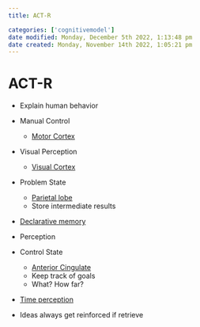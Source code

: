 ```yaml
---
title: ACT-R

categories: ['cognitivemodel']
date modified: Monday, December 5th 2022, 1:13:48 pm
date created: Monday, November 14th 2022, 1:05:21 pm
---
```


# ACT-R


- Explain human behavior
- Manual Control
	- [Motor Cortex](Motor Cortex.qmd)
- Visual Perception
	- [Visual Cortex](Visual Cortex.qmd)
- Problem State
	- [Parietal lobe](Parietal lobe.qmd)
	- Store intermediate results
- [Declarative memory](Declarative memory.qmd)
	
- Perception
- Control State
	- [Anterior Cingulate](Anterior Cingulate.qmd)
	- Keep track of goals
	- What? How far?
- [Time perception](Time perception.qmd)
- Ideas always get reinforced if retrieve




